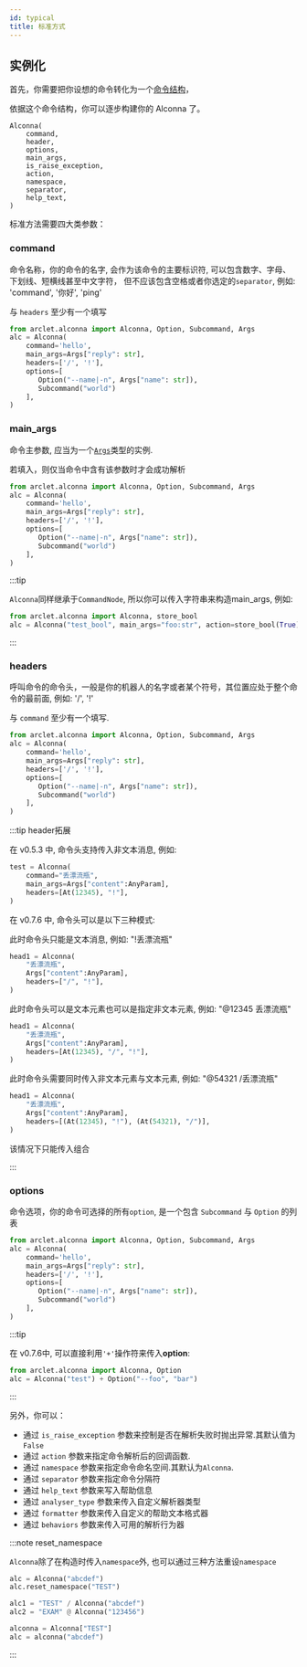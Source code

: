 ```yaml
---
id: typical
title: 标准方式
---
```




## 实例化

首先，你需要把你设想的命令转化为一个[命令结构](../command/command-structure.md)，

依据这个命令结构，你可以逐步构建你的 Alconna 了。

```
Alconna(
    command,
    header,
    options,
    main_args,
    is_raise_exception,
    action,
    namespace,
    separator,
    help_text,
)
```


标准方法需要四大类参数：

### command

命令名称，你的命令的名字, 会作为该命令的主要标识符, 可以包含数字、字母、下划线、短横线甚至中文字符，
但不应该包含空格或者你选定的`separator`, 例如: 'command', '你好', 'ping'

与 `headers` 至少有一个填写

```python {3}
from arclet.alconna import Alconna, Option, Subcommand, Args
alc = Alconna(
    command='hello',
    main_args=Args["reply": str],
    headers=['/', '!'],
    options=[
       Option("--name|-n", Args["name": str]),
       Subcommand("world") 
    ],
)
```


### main_args

命令主参数, 应当为一个[`Args`](../basic/alconna-args.mdx)类型的实例. 

若填入，则仅当命令中含有该参数时才会成功解析

```python {4}
from arclet.alconna import Alconna, Option, Subcommand, Args
alc = Alconna(
    command='hello',
    main_args=Args["reply": str],
    headers=['/', '!'],
    options=[
       Option("--name|-n", Args["name": str]),
       Subcommand("world") 
    ],
)
```

:::tip

`Alconna`同样继承于`CommandNode`, 所以你可以传入字符串来构造main_args, 例如:

```python
from arclet.alconna import Alconna, store_bool
alc = Alconna("test_bool", main_args="foo:str", action=store_bool(True))
```

:::

### headers

呼叫命令的命令头，一般是你的机器人的名字或者某个符号，其位置应处于整个命令的最前面, 例如: '/', '!'

与 `command` 至少有一个填写. 

```python {5}
from arclet.alconna import Alconna, Option, Subcommand, Args
alc = Alconna(
    command='hello',
    main_args=Args["reply": str],
    headers=['/', '!'],
    options=[
       Option("--name|-n", Args["name": str]),
       Subcommand("world") 
    ],
)
```

:::tip header拓展

在 v0.5.3 中, 命令头支持传入非文本消息, 例如:

```python {4}
test = Alconna(
    command="丢漂流瓶",
    main_args=Args["content":AnyParam],
    headers=[At(12345), "!"],
)
```

在 v0.7.6 中, 命令头可以是以下三种模式:


<Tabs groupId="classify">
<TabItem value="text_only" label="纯文本">
此时命令头只能是文本消息, 例如: "!丢漂流瓶"


```python {4}
head1 = Alconna(
    "丢漂流瓶",
    Args["content":AnyParam],
    headers=["/", "!"],
)
```

</TabItem>
<TabItem value="element_mixin" label="非文本消息与文本混用">
此时命令头可以是文本元素也可以是指定非文本元素, 例如: "@12345 丢漂流瓶"

```python {4}
head1 = Alconna(
    "丢漂流瓶",
    Args["content":AnyParam],
    headers=[At(12345), "/", "!"],
)
```

</TabItem>
<TabItem value="element_group" label="非文本元素与文本的组合">
此时命令头需要同时传入非文本元素与文本元素, 例如: "@54321 /丢漂流瓶"

```python {4}
head1 = Alconna(
    "丢漂流瓶",
    Args["content":AnyParam],
    headers=[(At(12345), "!"), (At(54321), "/")],
)
```

该情况下只能传入组合

</TabItem>
</Tabs>

:::


### options

命令选项，你的命令可选择的所有`option`, 是一个包含 `Subcommand` 与 `Option` 的列表

```python {6-9}
from arclet.alconna import Alconna, Option, Subcommand, Args
alc = Alconna(
    command='hello',
    main_args=Args["reply": str],
    headers=['/', '!'],
    options=[
       Option("--name|-n", Args["name": str]),
       Subcommand("world") 
    ],
)
```

:::tip

在 v0.7.6中, 可以直接利用`'+'`操作符来传入**option**:

```python
from arclet.alconna import Alconna, Option
alc = Alconna("test") + Option("--foo", "bar")
```

:::

另外，你可以：
- 通过 `is_raise_exception` 参数来控制是否在解析失败时抛出异常.其默认值为 `False`
- 通过 `action` 参数来指定命令解析后的回调函数.
- 通过 `namespace` 参数来指定命令命名空间.其默认为`Alconna`.
- 通过 `separator` 参数来指定命令分隔符
- 通过 `help_text` 参数来写入帮助信息
- 通过 `analyser_type` 参数来传入自定义解析器类型
- 通过 `formatter` 参数来传入自定义的帮助文本格式器
- 通过 `behaviors` 参数来传入可用的解析行为器

:::note reset_namespace

`Alconna`除了在构造时传入`namespace`外, 也可以通过三种方法重设`namespace`

<Tabs groupId="classify">
<TabItem value="reset_namespace" label="实例方法">

```python {2}
alc = Alconna("abcdef")
alc.reset_namespace("TEST")
```

</TabItem>
<TabItem value="operator" label="操作符">

```python {1-2}
alc1 = "TEST" / Alconna("abcdef")
alc2 = "EXAM" @ Alconna("123456")
```

</TabItem>
<TabItem value="class_getitem" label="类方法">

```python {1}
alconna = Alconna["TEST"]
alc = alconna("abcdef")
```

</TabItem>
</Tabs>

:::


